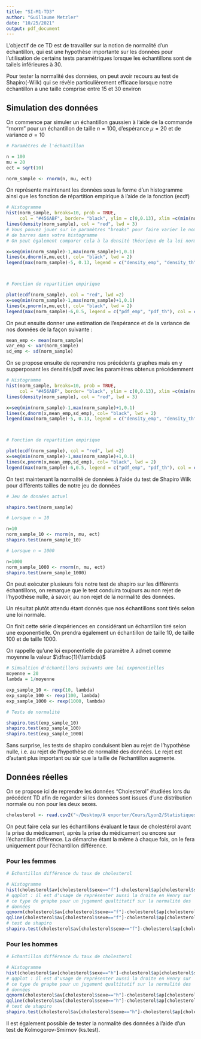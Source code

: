 ```yaml
---
title: "SI-M1-TD3"
author: "Guillaume Metzler"
date: "10/25/2021"
output: pdf_document
---
```


L'objectif de ce TD est de travailler sur la notion de normalité d'un échantillon, qui est une hypothèse importante sur les données pour l'utilisation de certains tests paramétriques lorsque les échantillons sont de tailels inférieures à $30$. 

Pour tester la normalité des données, on peut avoir recours au test de Shapiro(-Wilk) qui se révèle particulièrement efficace lorsque notre échantillon a une taille comprise entre $15$ et $30$ environ

## Simulation des données

On commence par simuler un échantillon gaussien à l'aide de la commande "rnorm" pour un échantillon de taille $n=100$, d'espérance $\mu =20$ et de variance $\sigma = 10$

```r
# Paramètres de l'échantillon

n = 100
mu = 20
ect = sqrt(10)

norm_sample <- rnorm(n, mu, ect)
```

On représente maintenant les données sous la forme d'un histogramme ainsi que les fonction de répartition empirique à l'aide de la fonction (ecdf)

```r
# Histogramme
hist(norm_sample, breaks=10, prob = TRUE, 
     col = "#456ABF", border= "black", ylim = c(0,0.13), xlim =c(min(norm_sample), max(norm_sample)))
lines(density(norm_sample), col = "red", lwd = 3)
# Vous pouvez jouer sur le paramètres "breaks" pour faire varier le nombre
# de barres dans votre histogramme
# On peut également comparer cela à la densité théorique de la loi normale

x=seq(min(norm_sample)-1,max(norm_sample)+1,0.1)
lines(x,dnorm(x,mu,ect), col= "black", lwd = 2)
legend(max(norm_sample)-5, 0.13, legend = c("density_emp", "density_th"), col = c("red","black"), lwd = 2)



# Fonction de repartition empirique

plot(ecdf(norm_sample), col = "red", lwd =2)
x=seq(min(norm_sample)-1,max(norm_sample)+1,0.1)
lines(x,pnorm(x,mu,ect), col= "black", lwd = 2)
legend(max(norm_sample)-6,0.5, legend = c("pdf_emp", "pdf_th"), col = c("red","black"), lwd = 2)
```

On peut ensuite donner une estimation de l'espérance et de la variance de nos données de la façon suivante :


```r
mean_emp <- mean(norm_sample)
var_emp <- var(norm_sample)
sd_emp <- sd(norm_sample)

```

On se propose ensuite de reprendre nos précédents graphes mais en y supperposant les densités/pdf avec les paramètres obtenus précédemment 

```r
# Histogramme
hist(norm_sample, breaks=10, prob = TRUE, 
     col = "#456ABF", border= "black", ylim = c(0,0.13), xlim =c(min(norm_sample), max(norm_sample)))
lines(density(norm_sample), col = "red", lwd = 3)

x=seq(min(norm_sample)-1,max(norm_sample)+1,0.1)
lines(x,dnorm(x,mean_emp,sd_emp), col= "black", lwd = 2)
legend(max(norm_sample)-5, 0.13, legend = c("density_emp", "density_th"), col = c("red","black"), lwd = 2)



# Fonction de repartition empirique

plot(ecdf(norm_sample), col = "red", lwd =2)
x=seq(min(norm_sample)-1,max(norm_sample)+1,0.1)
lines(x,pnorm(x,mean_emp,sd_emp), col= "black", lwd = 2)
legend(max(norm_sample)-6,0.5, legend = c("pdf_emp", "pdf_th"), col = c("red","black"), lwd = 2)
```
On test maintenant la normalité de données à l'aide du test de Shapiro Wilk pour différents tailles de notre jeu de données 

```r
# Jeu de données actuel 

shapiro.test(norm_sample)

# Lorsque n = 10

n=10
norm_sample_10 <- rnorm(n, mu, ect)
shapiro.test(norm_sample_10)

# Lorsque n = 1000

n=1000
norm_sample_1000 <- rnorm(n, mu, ect)
shapiro.test(norm_sample_1000)

```

On peut exécuter plusieurs fois notre test de shapiro sur les différents échantillons, on remarque que le test conduira toujours au non rejet de l'hypothèse nulle, à savoir, au non rejet de la normalité des données.

Un résultat plutôt attendu étant donnés que nos échantillons sont tirés selon une loi normale.

On finit cette série d'expériences en considérant un échantillon tiré selon une exponentielle. 
On prendra également un échantillon de taille $10$, de taille $100$ et de taille $1000$.

On rappelle qu'une loi exponentielle de paramètre $\lambda$ admet comme moyenne la valeur $\dfrac{1}{\lambda}$


```r
# Simualtion d'échantillons suivants une loi exponentielles
moyenne = 20
lambda = 1/moyenne

exp_sample_10 <- rexp(10, lambda)
exp_sample_100 <- rexp(100, lambda)
exp_sample_1000 <- rexp(1000, lambda)

# Tests de normalité 

shapiro.test(exp_sample_10)
shapiro.test(exp_sample_100)
shapiro.test(exp_sample_1000)
```

Sans surprise, les tests de shapiro conduisent bien au rejet de l'hypothèse nulle, i.e. au rejet de l'hypothèse de normalité des données. 
Le rejet est d'autant plus important ou sûr que la taille de l'échantillon augmente. 

## Données réelles

On se propose ici de reprendre les données "Cholesterol" étudiées lors du précédent TD afin de regarder si les données sont issues d'une distribution normale ou non pour les deux sexes.

```r
cholesterol <- read.csv2("~/Desktop/A exporter/Cours/Lyon2/Statistiques_Master/cholesterol.csv")
```

On peut faire cela sur les échantillons évaluant le taux de cholestérol avant la prise du médicament, après la prise du médicament ou encore sur l'échantillon différence. 
La démarche étant la même à chaque fois, on le fera uniquement pour l'échantillon différence.

### Pour les femmes

```r
# Echantillon différence du taux de cholesterol

# Histogramme
hist(cholesterol$av[cholesterol$sexe=="f"]-cholesterol$ap[cholesterol$sexe=="f"], breaks=4)
# qqplot : il est d'usage de représenter aussi la droite en Henry sur
# ce type de graphe pour un jugement qualtitatif sur la normalité des
# données
qqnorm(cholesterol$av[cholesterol$sexe=="f"]-cholesterol$ap[cholesterol$sexe=="f"])
qqline(cholesterol$av[cholesterol$sexe=="f"]-cholesterol$ap[cholesterol$sexe=="f"])
# test de shapiro
shapiro.test(cholesterol$av[cholesterol$sexe=="f"]-cholesterol$ap[cholesterol$sexe=="f"])
```

### Pour les hommes

```r
# Echantillon différence du taux de cholesterol

# Histogramme
hist(cholesterol$av[cholesterol$sexe=="h"]-cholesterol$ap[cholesterol$sexe=="h"], breaks=4)
# qqplot : il est d'usage de représenter aussi la droite en Henry sur
# ce type de graphe pour un jugement qualtitatif sur la normalité des
# données
qqnorm(cholesterol$av[cholesterol$sexe=="h"]-cholesterol$ap[cholesterol$sexe=="h"])
qqline(cholesterol$av[cholesterol$sexe=="h"]-cholesterol$ap[cholesterol$sexe=="h"])
# test de shapiro
shapiro.test(cholesterol$av[cholesterol$sexe=="h"]-cholesterol$ap[cholesterol$sexe=="h"])
```

Il est également possible de tester la normalité des données à l'aide d'un test de Kolmogorov-Smirnov (ks.test).

